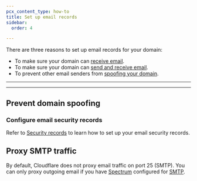 ```yaml
---
pcx_content_type: how-to
title: Set up email records
sidebar:
  order: 4

---
```



There are three reasons to set up email records for your domain:

* To make sure your domain can [receive email](#receive-email).
* To make sure your domain can [send and receive email](#send-and-receive-email).
* To prevent other email senders from [spoofing your domain](#prevent-domain-spoofing).

***

<Render file="add-mx-records" product="dns" />

***

## Prevent domain spoofing

<Render file="domain-spoofing" product="dmarc-management" />

### Configure email security records

Refer to [Security records](/dmarc-management/security-records/) to learn how to set up your email security records.

## Proxy SMTP traffic

By default, Cloudflare does not proxy email traffic on port 25 (SMTP). You can only proxy outgoing email if you have [Spectrum](/spectrum/) configured for [SMTP](/spectrum/reference/configuration-options/#smtp).